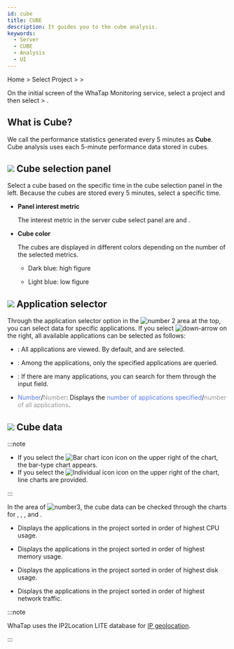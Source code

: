 ```yaml
---
id: cube
title: CUBE
description: It guides you to the cube analysis.
keywords:
  - Server
  - CUBE
  - Analysis
  - UI
---
```




Home &gt; Select Project &gt; <Cmdname sid="side_analysis" className="uitext" /> &gt; <Cmdname sid="side_serverCube" className="uitext" />

On the initial screen of the WhaTap Monitoring service, select a project and then select <Cmdname sid="side_analysis" className="uitext" /> &gt; <Cmdname sid="side_serverCube" className="uitext" />. 

## What is Cube?

We call the performance statistics generated every 5 minutes as **Cube**. Cube analysis uses each 5-minute performance data stored in cubes.

<ImgLang img='cube.png' desc='Cube'/>

## ![](/img/number-01.png) Cube selection panel

Select a cube based on the specific time in the cube selection panel in the left. Because the cubes are stored every 5 minutes, select a specific time. 

- **Panel interest metric**

  The interest metric in the server cube select panel are <Cmdname sid="cpu" className="uitext" /> and <Cmdname sid="memory" className="uitext" />.

- **Cube color**

  The cubes are displayed in different colors depending on the number of the selected metrics.

  - <span class='highfg'>Dark blue</span>: <span class='highfg'>high figure</span>

  - <span class='lowfg'>Light blue</span>: <span class='lowfg'>low figure</span>

## ![](/img/number-02.png) Application selector

Through the application selector option in the ![number 2](/img/number-02.png) area at the top, you can select data for specific applications. If you select ![down-arrow](/img/down-arrow.svg) on the right, all available applications can be selected as follows: 

<ImgLang img='cube-select-app.png' desc='Cube selection application'/>

- <Cmdname sid="select_all" className="uitext" />: All applications are viewed. By default, <Cmdname sid="select_all" className="uitext" /> and <Cmdname sid="oid_active" className="uitext" /> are selected.

- <Cmdname sid="checked_only" className="uitext" />: Among the applications, only the specified applications are queried.

- <Cmdname sid="search" className="uitext" />: If there are many applications, you can search for them through the input field.

- <font color='5B7DEC'>Number</font>/<font color='979797'>Number</font>: Displays the <font color='5B7DEC'>number of applications specified</font>/<font color='979797 '>number of all applications</font>.

## ![](/img/number-03.png) Cube data

:::note

- If you select the ![Bar chart icon](/img/ic-dashboard-bar-chart.svg) icon on the upper right of the chart, the bar-type chart appears. 
- If you select the ![Individual icon](/img/ic-multiline-chart.svg) icon on the upper right of the chart, line charts are provided.

:::

In the area of ![number3](/img/number-03.png), the cube data can be checked through the charts for <Cmdname sid="cpu" className="uitext" />, <Cmdname sid="memory" className="uitext" />, <Cmdname sid="disk" className="uitext" />, and <Cmdname sid="network" className="uitext" />.

- <Cmdname sid="cpu" className="uitext" />

  Displays the applications in the project sorted in order of highest CPU usage. 

- <Cmdname sid="memory" className="uitext" />

  Displays the applications in the project sorted in order of highest memory usage.

- <Cmdname sid="disk" className="uitext" />

  Displays the applications in the project sorted in order of highest disk usage.

- <Cmdname sid="network" className="uitext" />

  Displays the applications in the project sorted in order of highest network traffic.

:::note

WhaTap uses the IP2Location LITE database for [IP geolocation](https://lite.ip2location.com).

:::

